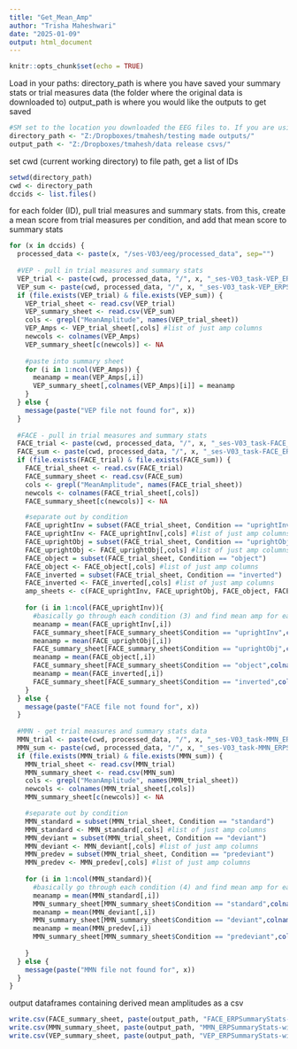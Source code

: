 ```yaml
---
title: "Get_Mean_Amp"
author: "Trisha Maheshwari"
date: "2025-01-09"
output: html_document
---
```


```r
knitr::opts_chunk$set(echo = TRUE)
```

Load in your paths:
directory_path is where you have saved your summary stats or trial measures data (the folder where the original data is downloaded to)
output_path is where you would like the outputs to get saved
```r
#SM set to the location you downloaded the EEG files to. If you are using a Windows computer, you will need to change the direction of the slashes from '\' to '/'
directory_path <- "Z:/Dropboxes/tmahesh/testing made outputs/"
output_path <- "Z:/Dropboxes/tmahesh/data release csvs/"
```

set cwd (current working directory) to file path, get a list of IDs
```r
setwd(directory_path) 
cwd <- directory_path
dccids <- list.files()
```

for each folder (ID), pull trial measures and summary stats. 
from this, create a mean score from trial measures per condition, and add that mean score to summary stats
```r
for (x in dccids) {
  processed_data <- paste(x, "/ses-V03/eeg/processed_data", sep="")
  
  #VEP - pull in trial measures and summary stats
  VEP_trial <- paste(cwd, processed_data, "/", x, "_ses-V03_task-VEP_ERPTrialMeasures.csv", sep="")
  VEP_sum <- paste(cwd, processed_data, "/", x, "_ses-V03_task-VEP_ERPSummaryStats.csv", sep="")
  if (file.exists(VEP_trial) & file.exists(VEP_sum)) {
    VEP_trial_sheet <- read.csv(VEP_trial)
    VEP_summary_sheet <- read.csv(VEP_sum)
    cols <- grepl("MeanAmplitude", names(VEP_trial_sheet)) 
    VEP_Amps <- VEP_trial_sheet[,cols] #list of just amp columns
    newcols <- colnames(VEP_Amps)
    VEP_summary_sheet[c(newcols)] <- NA
    
    #paste into summary sheet
    for (i in 1:ncol(VEP_Amps)) {
      meanamp = mean(VEP_Amps[,i])
      VEP_summary_sheet[,colnames(VEP_Amps)[i]] = meanamp
    }
  } else {
    message(paste("VEP file not found for", x))
  }
  
  #FACE - pull in trial measures and summary stats
  FACE_trial <- paste(cwd, processed_data, "/", x, "_ses-V03_task-FACE_ERPTrialMeasures.csv", sep="")
  FACE_sum <- paste(cwd, processed_data, "/", x, "_ses-V03_task-FACE_ERPSummaryStats.csv", sep="")
  if (file.exists(FACE_trial) & file.exists(FACE_sum)) {
    FACE_trial_sheet <- read.csv(FACE_trial)
    FACE_summary_sheet <- read.csv(FACE_sum)
    cols <- grepl("MeanAmplitude", names(FACE_trial_sheet))
    newcols <- colnames(FACE_trial_sheet[,cols])
    FACE_summary_sheet[c(newcols)] <- NA

    #separate out by condition
    FACE_uprightInv = subset(FACE_trial_sheet, Condition == "uprightInv")
    FACE_uprightInv <- FACE_uprightInv[,cols] #list of just amp columns
    FACE_uprightObj = subset(FACE_trial_sheet, Condition == "uprightObj")
    FACE_uprightObj <- FACE_uprightObj[,cols] #list of just amp columns
    FACE_object = subset(FACE_trial_sheet, Condition == "object")
    FACE_object <- FACE_object[,cols] #list of just amp columns
    FACE_inverted = subset(FACE_trial_sheet, Condition == "inverted")
    FACE_inverted <- FACE_inverted[,cols] #list of just amp columns
    amp_sheets <- c(FACE_uprightInv, FACE_uprightObj, FACE_object, FACE_inverted)
    
    for (i in 1:ncol(FACE_uprightInv)){
      #basically go through each condition (3) and find mean amp for each column (3) and add it to the corresponding row in summary sheet
      meanamp = mean(FACE_uprightInv[,i])
      FACE_summary_sheet[FACE_summary_sheet$Condition == "uprightInv",colnames(FACE_uprightInv)[i]] = meanamp 
      meanamp = mean(FACE_uprightObj[,i])
      FACE_summary_sheet[FACE_summary_sheet$Condition == "uprightObj",colnames(FACE_uprightObj)[i]] = meanamp 
      meanamp = mean(FACE_object[,i])
      FACE_summary_sheet[FACE_summary_sheet$Condition == "object",colnames(FACE_object)[i]] = meanamp 
      meanamp = mean(FACE_inverted[,i])
      FACE_summary_sheet[FACE_summary_sheet$Condition == "inverted",colnames(FACE_inverted)[i]] = meanamp 
    }
  } else {
    message(paste("FACE file not found for", x))
  }
  
  #MMN - get trial measures and summary stats data
  MMN_trial <- paste(cwd, processed_data, "/", x, "_ses-V03_task-MMN_ERPTrialMeasures.csv", sep="")
  MMN_sum <- paste(cwd, processed_data, "/", x, "_ses-V03_task-MMN_ERPSummaryStats.csv", sep="")
  if (file.exists(MMN_trial) & file.exists(MMN_sum)) {
    MMN_trial_sheet <- read.csv(MMN_trial)
    MMN_summary_sheet <- read.csv(MMN_sum)
    cols <- grepl("MeanAmplitude", names(MMN_trial_sheet))
    newcols <- colnames(MMN_trial_sheet[,cols])
    MMN_summary_sheet[c(newcols)] <- NA

    #separate out by condition
    MMN_standard = subset(MMN_trial_sheet, Condition == "standard")
    MMN_standard <- MMN_standard[,cols] #list of just amp columns
    MMN_deviant = subset(MMN_trial_sheet, Condition == "deviant")
    MMN_deviant <- MMN_deviant[,cols] #list of just amp columns
    MMN_predev = subset(MMN_trial_sheet, Condition == "predeviant")
    MMN_predev <- MMN_predev[,cols] #list of just amp columns
    
    for (i in 1:ncol(MMN_standard)){
      #basically go through each condition (4) and find mean amp for each column (4) and add it to the corresponding row in summary sheet
      meanamp = mean(MMN_standard[,i])
      MMN_summary_sheet[MMN_summary_sheet$Condition == "standard",colnames(MMN_standard)[i]] = meanamp 
      meanamp = mean(MMN_deviant[,i])
      MMN_summary_sheet[MMN_summary_sheet$Condition == "deviant",colnames(MMN_deviant)[i]] = meanamp 
      meanamp = mean(MMN_predev[,i])
      MMN_summary_sheet[MMN_summary_sheet$Condition == "predeviant",colnames(MMN_predev)[i]] = meanamp 
      
    }
  } else {
    message(paste("MMN file not found for", x))
  }
}
```


output dataframes containing derived mean amplitudes as a csv
```r
write.csv(FACE_summary_sheet, paste(output_path, "FACE_ERPSummaryStats-withAmp.csv", sep = "")) 
write.csv(MMN_summary_sheet, paste(output_path, "MMN_ERPSummaryStats-withAmp.csv", sep = ""))
write.csv(VEP_summary_sheet, paste(output_path, "VEP_ERPSummaryStats-withAmp.csv", sep = ""))
```

